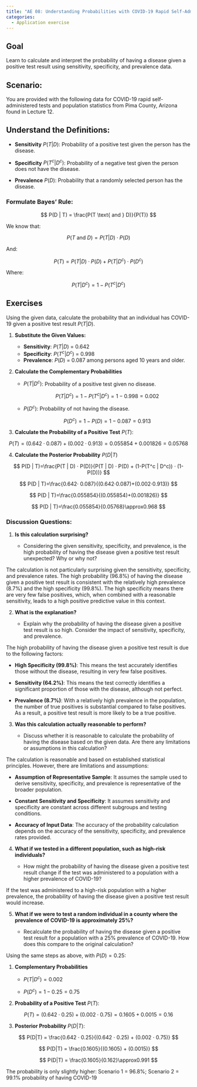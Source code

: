 ```yaml
---
title: "AE 08: Understanding Probabilities with COVID-19 Rapid Self-Administered Tests"
categories: 
  - Application exercise
---
```


## Goal

Learn to calculate and interpret the probability of having a disease given a positive test result using sensitivity, specificity, and prevalence data.

## Scenario:

You are provided with the following data for COVID-19 rapid self-administered tests and population statistics from Pima County, Arizona found in Lecture 12.

## **Understand the Definitions**:

-   **Sensitivity** $P(T | D)$: Probability of a positive test given the person has the disease.

-   **Specificity** $P(T^c | D^c)$: Probability of a negative test given the person does not have the disease.

-   **Prevalence** $P(D)$: Probability that a randomly selected person has the disease.

### **Formulate Bayes' Rule**:

$$
P(D | T) = \frac{P(T \text{ and } D)}{P(T)}
$$

We know that:

$$
P(T \text{ and } D) = P(T | D) ⋅ P(D)
$$

And:

$$
P(T) = P(T | D) ⋅ P(D) + P(T | D^c) ⋅ P(D^c)
$$

Where:

$$
P(T | D^c) = 1-P(T^c | D^c)
$$

## Exercises

Using the given data, calculate the probability that an individual has COVID-19 given a positive test result $P(T | D)$.

1.  **Substitute the Given Values:**

    -   **Sensitivity**: $P(T | D)$ = 0.642
    -   **Specificity**: $P(T^c | D^c)$ = 0.998
    -   **Prevalence**: $P(D)$ = 0.087 among persons aged 10 years and older.

2.  **Calculate the Complementary Probabilities**

    -   $P(T | D^c)$: Probability of a positive test given no disease.

        $$P(T | D^c)=1-P(T^c | D^c)=1-0.998=0.002$$

    -   $P(D^c)$: Probability of not having the disease.

        $$P(D^c) = 1-P(D)=1-0.087=0.913$$

3.  **Calculate the Probability of a Positive Test** $P(T)$:

$$P(T)=(0.642⋅0.087)+(0.002⋅0.913)=0.055854+0.001826=0.05768$$

4.  **Calculate the Posterior Probability** $P(D | T)$

$$
P(D | T)=\frac{P(T | D) ⋅ P(D)}{P(T | D) ⋅ P(D) + (1-P(T^c | D^c)) ⋅ (1-P(D))}
$$

$$
P(D | T)=\frac{0.642⋅ 0.087}{(0.642⋅0.087)+(0.002⋅0.913)}
$$

$$
P(D | T)=\frac{0.055854}{(0.055854)+(0.001826)}
$$

$$
P(D | T)=\frac{0.055854}{0.05768}\approx0.968
$$

### Discussion Questions:

1.  **Is this calculation surprising?**

    -   Considering the given sensitivity, specificity, and prevalence, is the high probability of having the disease given a positive test result unexpected? Why or why not?

The calculation is not particularly surprising given the sensitivity, specificity, and prevalence rates.
The high probability (96.8%) of having the disease given a positive test result is consistent with the relatively high prevalence (8.7%) and the high specificity (99.8%).
The high specificity means there are very few false positives, which, when combined with a reasonable sensitivity, leads to a high positive predictive value in this context.

2.  **What is the explanation?**

    -   Explain why the probability of having the disease given a positive test result is so high. Consider the impact of sensitivity, specificity, and prevalence.

The high probability of having the disease given a positive test result is due to the following factors:

-   **High Specificity (99.8%)**: This means the test accurately identifies those without the disease, resulting in very few false positives.

-   **Sensitivity (64.2%)**: This means the test correctly identifies a significant proportion of those with the disease, although not perfect.

-   **Prevalence (8.7%)**: With a relatively high prevalence in the population, the number of true positives is substantial compared to false positives.
    As a result, a positive test result is more likely to be a true positive.

3.  **Was this calculation actually reasonable to perform?**

    -   Discuss whether it is reasonable to calculate the probability of having the disease based on the given data. Are there any limitations or assumptions in this calculation?

The calculation is reasonable and based on established statistical principles.
However, there are limitations and assumptions:

-   **Assumption of Representative Sample**: It assumes the sample used to derive sensitivity, specificity, and prevalence is representative of the broader population.

-   **Constant Sensitivity and Specificity**: It assumes sensitivity and specificity are constant across different subgroups and testing conditions.

-   **Accuracy of Input Data**: The accuracy of the probability calculation depends on the accuracy of the sensitivity, specificity, and prevalence rates provided.

4.  **What if we tested in a different population, such as high-risk individuals?**

    -   How might the probability of having the disease given a positive test result change if the test was administered to a population with a higher prevalence of COVID-19?

If the test was administered to a high-risk population with a higher prevalence, the probability of having the disease given a positive test result would increase.

5.  **What if we were to test a random individual in a county where the prevalence of COVID-19 is approximately 25%?**

    -   Recalculate the probability of having the disease given a positive test result for a population with a 25% prevalence of COVID-19. How does this compare to the original calculation?

Using the same steps as above, with $P(D)=0.25$:

1.  **Complementary Probabilities**
    -   $P(T | D^c) = 0.002$

    -   $P(D^c) = 1 - 0.25 = 0.75$
2.  **Probability of a Positive Test** $P(T)$:

$$
P(T) = (0.642 ⋅ 0.25) + (0.002 ⋅ 0.75) = 0.1605 + 0.0015 = 0.16
$$

3.  **Posterior Probability** $P(D | T)$:

$$
P(D|T) = \frac{0.642 ⋅ 0.25}{(0.642 ⋅ 0.25) + (0.002 ⋅ 0.75)}
$$

$$
P(D|T) = \frac{0.1605}{(0.1605) + (0.0015)}
$$

$$
P(D|T) = \frac{0.1605}{0.162}\approx0.991
$$

The probability is only slightly higher: Scenario 1 = 96.8%; Scenario 2 = 99.1% probability of having COVID-19
